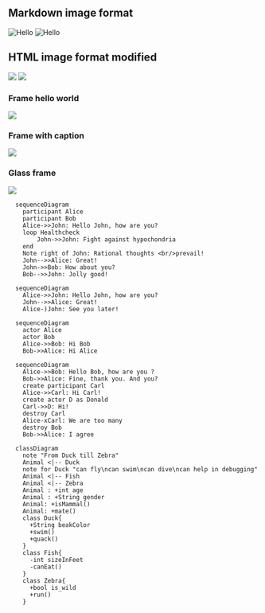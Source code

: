 ## Markdown image format

![Hello](https://mintlify.s3-us-west-1.amazonaws.com/mintlify-82/logo/dark.svg)
![Hello](https://mintlify.s3-us-west-1.amazonaws.com/mintlify-82/logo/light.svg)

## HTML image format modified

<img src="https://mintlify.s3-us-west-1.amazonaws.com/mintlify-82/logo/dark.svg" />

<img src="https://mintlify.s3-us-west-1.amazonaws.com/mintlify-82/logo/light.svg" />

### Frame hello world

<Frame>
  <img src="https://mintlify.s3-us-west-1.amazonaws.com/mintlify-82/logo/light.svg" />
</Frame>

### Frame with caption

<Frame caption="Caption Text">
  <img src="https://mintlify.s3-us-west-1.amazonaws.com/mintlify-82/logo/light.svg" />
</Frame>

### Glass frame

<Frame type="glass">
  <img src="https://mintlify.s3-us-west-1.amazonaws.com/mintlify-82/logo/light.svg" />
</Frame>

```mermaid
  sequenceDiagram
    participant Alice
    participant Bob
    Alice->>John: Hello John, how are you?
    loop Healthcheck
        John->>John: Fight against hypochondria
    end
    Note right of John: Rational thoughts <br/>prevail!
    John-->>Alice: Great!
    John->>Bob: How about you?
    Bob-->>John: Jolly good!
```

```mermaid
  sequenceDiagram
    Alice->>John: Hello John, how are you?
    John-->>Alice: Great!
    Alice-)John: See you later!
```

```mermaid
  sequenceDiagram
    actor Alice
    actor Bob
    Alice->>Bob: Hi Bob
    Bob->>Alice: Hi Alice
```

```mermaid
  sequenceDiagram
    Alice->>Bob: Hello Bob, how are you ?
    Bob->>Alice: Fine, thank you. And you?
    create participant Carl
    Alice->>Carl: Hi Carl!
    create actor D as Donald
    Carl->>D: Hi!
    destroy Carl
    Alice-xCarl: We are too many
    destroy Bob
    Bob->>Alice: I agree
```

```mermaid
  classDiagram
    note "From Duck till Zebra"
    Animal <|-- Duck
    note for Duck "can fly\ncan swim\ncan dive\ncan help in debugging"
    Animal <|-- Fish
    Animal <|-- Zebra
    Animal : +int age
    Animal : +String gender
    Animal: +isMammal()
    Animal: +mate()
    class Duck{
      +String beakColor
      +swim()
      +quack()
    }
    class Fish{
      -int sizeInFeet
      -canEat()
    }
    class Zebra{
      +bool is_wild
      +run()
    }
```
